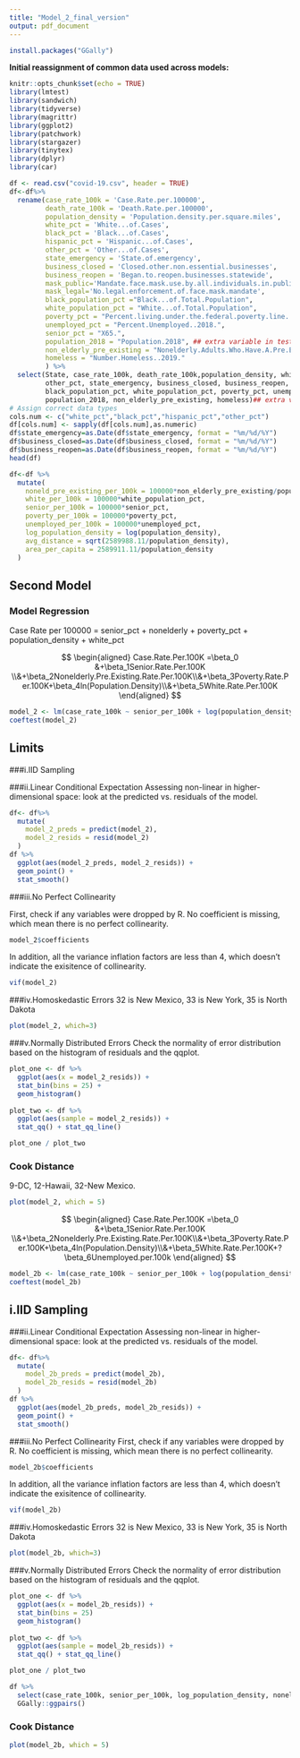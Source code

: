 ```yaml
---
title: "Model_2_final_version"
output: pdf_document
---
```

```r
install.packages("GGally")
```

 **Initial reassignment of common data used across models:**
```r
knitr::opts_chunk$set(echo = TRUE)
library(lmtest)
library(sandwich)
library(tidyverse)
library(magrittr)
library(ggplot2)
library(patchwork)
library(stargazer)
library(tinytex)
library(dplyr)
library(car)
```

```r
df <- read.csv("covid-19.csv", header = TRUE)
df<-df%>%
  rename(case_rate_100k = 'Case.Rate.per.100000',
         death_rate_100k = 'Death.Rate.per.100000',
         population_density = 'Population.density.per.square.miles',
         white_pct = 'White...of.Cases',
         black_pct = 'Black...of.Cases',
         hispanic_pct = 'Hispanic...of.Cases',
         other_pct = 'Other...of.Cases',
         state_emergency = 'State.of.emergency',
         business_closed = 'Closed.other.non.essential.businesses',
         business_reopen = 'Began.to.reopen.businesses.statewide',
         mask_public='Mandate.face.mask.use.by.all.individuals.in.public.spaces',
         mask_legal='No.legal.enforcement.of.face.mask.mandate',
         black_population_pct ="Black...of.Total.Population",
         white_population_pct = "White...of.Total.Population",
         poverty_pct = "Percent.living.under.the.federal.poverty.line..2018.",
         unemployed_pct = "Percent.Unemployed..2018.",
         senior_pct = "X65.",
         population_2018 = "Population.2018", ## extra variable in test
         non_elderly_pre_existing = "Nonelderly.Adults.Who.Have.A.Pre.Existing.Condition",
         homeless = "Number.Homeless..2019."
         ) %>%
  select(State, case_rate_100k, death_rate_100k,population_density, white_pct, black_pct, hispanic_pct, 
         other_pct, state_emergency, business_closed, business_reopen, mask_public, mask_legal, 
         black_population_pct, white_population_pct, poverty_pct, unemployed_pct, senior_pct,
         population_2018, non_elderly_pre_existing, homeless)## extra variable in test
# Assign correct data types
cols.num <- c("white_pct","black_pct","hispanic_pct","other_pct")
df[cols.num] <- sapply(df[cols.num],as.numeric)
df$state_emergency=as.Date(df$state_emergency, format = "%m/%d/%Y")
df$business_closed=as.Date(df$business_closed, format = "%m/%d/%Y")
df$business_reopen=as.Date(df$business_reopen, format = "%m/%d/%Y")
head(df)
```

```r
df<-df %>%
  mutate(
    noneld_pre_existing_per_100k = 100000*non_elderly_pre_existing/population_2018,
    white_per_100k = 100000*white_population_pct,
    senior_per_100k = 100000*senior_pct,
    poverty_per_100k = 100000*poverty_pct, 
    unemployed_per_100k = 100000*unemployed_pct,
    log_population_density = log(population_density),
    avg_distance = sqrt(2589988.11/population_density),
    area_per_capita = 2589911.11/population_density
  )
```
## Second Model 

### Model Regression 


Case Rate per 100000 = senior_pct + nonelderly + poverty_pct + population_density + white_pct

$$
\begin{aligned}
 Case.Rate.Per.100K =\beta_0 &+\beta_1Senior.Rate.Per.100K \\&+\beta_2Nonelderly.Pre.Existing.Rate.Per.100K\\&+\beta_3Poverty.Rate.Per.100K+\beta_4ln(Population.Density)\\&+\beta_5White.Rate.Per.100K
\end{aligned}
$$
```r
model_2 <- lm(case_rate_100k ~ senior_per_100k + log(population_density) + noneld_pre_existing_per_100k + poverty_per_100k + white_per_100k, data = df)
coeftest(model_2)
```

## Limits
###i.IID Sampling

###ii.Linear Conditional Expectation
Assessing non-linear in higher-dimensional space: look at the predicted vs. residuals of the model.

```r
df<- df%>% 
  mutate(
    model_2_preds = predict(model_2), 
    model_2_resids = resid(model_2)
  ) 
df %>% 
  ggplot(aes(model_2_preds, model_2_resids)) + 
  geom_point() + 
  stat_smooth()
```

###iii.No Perfect Collinearity

First, check if any variables were dropped by R. No coefficient is missing, which mean there is no perfect collinearity. 

```r
model_2$coefficients
```
In addition, all the variance inflation factors are less than 4, which doesn't indicate the exisitence of collinearity. 
```r
vif(model_2)
```
###iv.Homoskedastic Errors
32 is New Mexico, 33 is New York, 35 is North Dakota

```r
plot(model_2, which=3)
```
###v.Normally Distributed Errors
Check the normality of error distribution based on the histogram of residuals and the qqplot.

```r
plot_one <- df %>% 
  ggplot(aes(x = model_2_resids)) + 
  stat_bin(bins = 25) +
  geom_histogram()
  
plot_two <- df %>% 
  ggplot(aes(sample = model_2_resids)) + 
  stat_qq() + stat_qq_line()

plot_one / plot_two
```
### Cook Distance 
9-DC, 12-Hawaii, 32-New Mexico.

```r
plot(model_2, which = 5)
```

$$
\begin{aligned}
 Case.Rate.Per.100K =\beta_0 &+\beta_1Senior.Rate.Per.100K \\&+\beta_2Nonelderly.Pre.Existing.Rate.Per.100K\\&+\beta_3Poverty.Rate.Per.100K+\beta_4ln(Population.Density)\\&+\beta_5White.Rate.Per.100K+?\beta_6Unemployed.per.100k
\end{aligned}
$$
```r
model_2b <- lm(case_rate_100k ~ senior_per_100k + log(population_density) + noneld_pre_existing_per_100k + poverty_per_100k + white_per_100k + unemployed_per_100k, data = df)
coeftest(model_2b)
```
## i.IID Sampling

###ii.Linear Conditional Expectation
Assessing non-linear in higher-dimensional space: look at the predicted vs. residuals of the model.

```r
df<- df%>% 
  mutate(
    model_2b_preds = predict(model_2b), 
    model_2b_resids = resid(model_2b)
  ) 
df %>% 
  ggplot(aes(model_2b_preds, model_2b_resids)) + 
  geom_point() + 
  stat_smooth()
```
###iii.No Perfect Collinearity
First, check if any variables were dropped by R. No coefficient is missing, which mean there is no perfect collinearity. 

```r
model_2b$coefficients
```
In addition, all the variance inflation factors are less than 4, which doesn't indicate the exisitence of collinearity. 
```r
vif(model_2b)
```
###iv.Homoskedastic Errors
32 is New Mexico, 33 is New York, 35 is North Dakota

```r
plot(model_2b, which=3)
```
###v.Normally Distributed Errors
Check the normality of error distribution based on the histogram of residuals and the qqplot.

```r
plot_one <- df %>% 
  ggplot(aes(x = model_2b_resids)) + 
  stat_bin(bins = 25)
  geom_histogram()
  
plot_two <- df %>% 
  ggplot(aes(sample = model_2b_resids)) + 
  stat_qq() + stat_qq_line()

plot_one / plot_two
```


```r
df %>% 
  select(case_rate_100k, senior_per_100k, log_population_density, noneld_pre_existing_per_100k, poverty_per_100k, white_per_100k) %>% 
  GGally::ggpairs()
```
### Cook Distance 

```r
plot(model_2b, which = 5)
```


